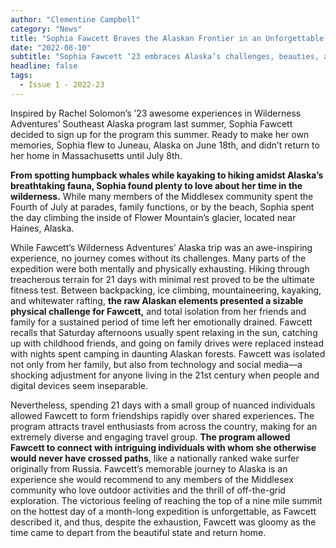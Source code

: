 ```yaml
---
author: "Clementine Campbell"
category: "News"
title: "Sophia Fawcett Braves the Alaskan Frontier in an Unforgettable Adventure"
date: "2022-08-10"
subtitle: "Sophia Fawcett ‘23 embraces Alaska’s challenges, beauties, and everything in between."
headline: false
tags:
  - Issue 1 - 2022-23
---
```


Inspired by Rachel Solomon’s ’23 awesome experiences in Wilderness Adventures’ Southeast Alaska program last summer, Sophia Fawcett decided to sign up for the program this summer. Ready to make her own memories, Sophia flew to Juneau, Alaska on June 18th, and didn’t return to her home in Massachusetts until July 8th.

**From spotting humpback whales while kayaking to hiking amidst Alaska’s breathtaking fauna, Sophia found plenty to love about her time in the wilderness.** While many members of the Middlesex community spent the Fourth of July at parades, family functions, or by the beach, Sophia spent the day climbing the inside of Flower Mountain’s glacier, located near Haines, Alaska.

While Fawcett’s Wilderness Adventures’ Alaska trip was an awe-inspiring experience, no journey comes without its challenges. Many parts of the expedition were both mentally and physically exhausting. Hiking through treacherous terrain for 21 days with minimal rest proved to be the ultimate fitness test. Between backpacking, ice climbing, mountaineering, kayaking, and whitewater rafting, **the raw Alaskan elements presented a sizable physical challenge for Fawcett,** and total isolation from her friends and family for a sustained period of time left her emotionally drained. Fawcett recalls that Saturday afternoons usually spent relaxing in the sun, catching up with childhood friends, and going on family drives were replaced instead with nights spent camping in daunting Alaskan forests. Fawcett was isolated not only from her family, but also from technology and social media—a shocking adjustment for anyone living in the 21st century when people and digital devices seem inseparable.

Nevertheless, spending 21 days with a small group of nuanced individuals allowed Fawcett to form friendships rapidly over shared experiences. The program attracts travel enthusiasts from across the country, making for an extremely diverse and engaging travel group. **The program allowed Fawcett to connect with intriguing individuals with whom she otherwise would never have crossed paths**, like a nationally ranked wake surfer originally from Russia. Fawcett’s memorable journey to Alaska is an experience she would recommend to any members of the Middlesex community who love outdoor activities and the thrill of off-the-grid exploration. The victorious feeling of reaching the top of a nine mile summit on the hottest day of a month-long expedition is unforgettable, as Fawcett described it, and thus, despite the exhaustion, Fawcett was gloomy as the time came to depart from the beautiful state and return home.
